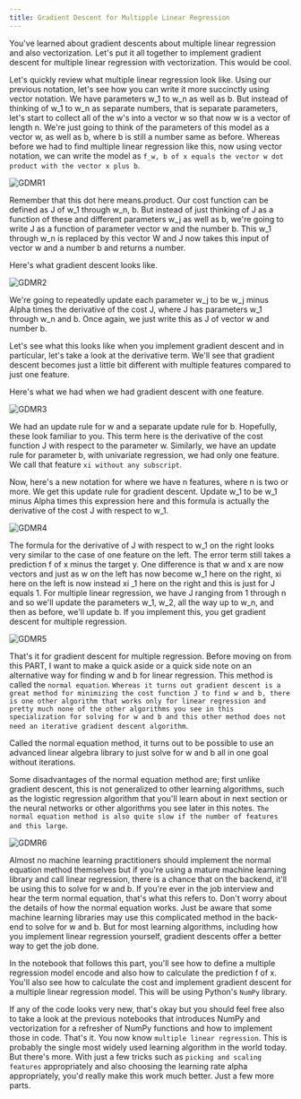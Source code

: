 ```yaml
---
title: Gradient Descent for Multipple Linear Regression
---
```



You've learned about gradient descents about multiple linear regression and also vectorization. Let's put it all together to implement gradient descent for multiple linear regression with vectorization. This would be cool. 

Let's quickly review what multiple linear regression look like. Using our previous notation, let's see how you can write it more succinctly using vector notation. We have parameters w_1 to w_n as well as b. But instead of thinking of w_1 to w_n as separate numbers, that is separate parameters, let's start to collect all of the w's into a vector w so that now w is a vector of length n. We're just going to think of the parameters of this model as a vector w, as well as b, where b is still a number same as before. Whereas before we had to find multiple linear regression like this, now using vector notation, we can write the model as `f_w, b of x equals the vector w dot product with the vector x plus b`.

![GDMR1](/SL/MLR/GDMR1.png)

Remember that this dot here means.product. Our cost function can be defined as J of w_1 through w_n, b. But instead of just thinking of J as a function of these and different parameters w_j as well as b, we're going to write J as a function of parameter vector w and the number b. This w_1 through w_n is replaced by this vector W and J now takes this input of vector w and a number b and returns a number.

Here's what gradient descent looks like.

![GDMR2](/SL/MLR/GDMR2.png)

We're going to repeatedly update each parameter w_j to be w_j minus Alpha times the derivative of the cost J, where J has parameters w_1 through w_n and b. Once again, we just write this as J of vector w and number b. 

Let's see what this looks like when you implement gradient descent and in particular, let's take a look at the derivative term. We'll see that gradient descent becomes just a little bit different with multiple features compared to just one feature. 

Here's what we had when we had gradient descent with one feature. 

![GDMR3](/SL/MLR/GDMR3.png)

We had an update rule for w and a separate update rule for b. Hopefully, these look familiar to you. This term here is the derivative of the cost function J with respect to the parameter w. Similarly, we have an update rule for parameter b, with univariate regression, we had only one feature. We call that feature `xi without any subscript`. 

Now, here's a new notation for where we have n features, where n is two or more. We get this update rule for gradient descent. Update w_1 to be w_1 minus Alpha times this expression here and this formula is actually the derivative of the cost J with respect to w_1. 

![GDMR4](/SL/MLR/GDMR4.png)

The formula for the derivative of J with respect to w_1 on the right looks very similar to the case of one feature on the left. The error term still takes a prediction f of x minus the target y. One difference is that w and x are now vectors and just as w on the left has now become w_1 here on the right, xi here on the left is now instead xi _1 here on the right and this is just for J equals 1. For multiple linear regression, we have J ranging from 1 through n and so we'll update the parameters w_1, w_2, all the way up to w_n, and then as before, we'll update b. If you implement this, you get gradient descent for multiple regression. 

![GDMR5](/SL/MLR/GDMR5.png)

That's it for gradient descent for multiple regression. Before moving on from this PART, I want to make a quick aside or a quick side note on an alternative way for finding w and b for linear regression. This method is called the `normal equation`. `Whereas it turns out gradient descent is a great method for minimizing the cost function J to find w and b, there is one other algorithm that works only for linear regression and pretty much none of the other algorithms you see in this specialization for solving for w and b and this other method does not need an iterative gradient descent algorithm`. 

Called the normal equation method, it turns out to be possible to use an advanced linear algebra library to just solve for w and b all in one goal without iterations. 

Some disadvantages of the normal equation method are; first unlike gradient descent, this is not generalized to other learning algorithms, such as the logistic regression algorithm that you'll learn about in next section or the neural networks or other algorithms you see later in this notes. `The normal equation method is also quite slow if the number of features and this large`.

![GDMR6](/SL/MLR/GDMR6.png)

Almost no machine learning practitioners should implement the normal equation method themselves but if you're using a mature machine learning library and call linear regression, there is a chance that on the backend, it'll be using this to solve for w and b. If you're ever in the job interview and hear the term normal equation, that's what this refers to. Don't worry about the details of how the normal equation works. Just be aware that some machine learning libraries may use this complicated method in the back-end to solve for w and b. But for most learning algorithms, including how you implement linear regression yourself, gradient descents offer a better way to get the job done. 

In the notebook that follows this part, you'll see how to define a multiple regression model encode and also how to calculate the prediction f of x. You'll also see how to calculate the cost and implement gradient descent for a multiple linear regression model. This will be using Python's `NumPy` library. 

If any of the code looks very new, that's okay but you should feel free also to take a look at the previous notebooks that introduces NumPy and vectorization for a refresher of NumPy functions and how to implement those in code. That's it. You now know `multiple linear regression`. This is probably the single most widely used learning algorithm in the world today. But there's more. With just a few tricks such as `picking and scaling features` appropriately and also choosing the learning rate alpha appropriately, you'd really make this work much better. Just a few more parts.
